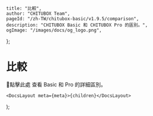 
	title: "比較",
	author: "CHITUBOX Team",
	pageId: "/zh-TW/chitubox-basic/v1.9.5/comparison",
	description: "CHITUBOX Basic 和 CHITUBOX Pro 的區別。",
	ogImage: "/images/docs/og_logo.png",
};

# 比較

<SpanA href="https://www.chitubox.com/zh-Hans/page/chitubox-vs">📃點擊此處</SpanA> 查看 Basic 和 Pro 的詳細區別。

	<DocsLayout meta={meta}>{children}</DocsLayout>
);
